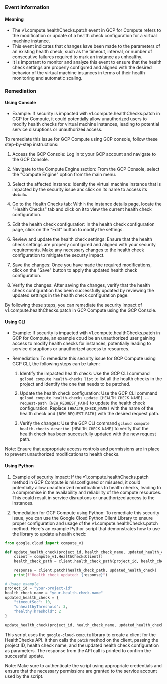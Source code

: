 
### Event Information

#### Meaning

- The v1.compute.healthChecks.patch event in GCP for Compute refers to the modification or update of a health check configuration for a virtual machine instance.
- This event indicates that changes have been made to the parameters of an existing health check, such as the timeout, interval, or number of consecutive failures required to mark an instance as unhealthy.
- It is important to monitor and analyze this event to ensure that the health check settings are properly configured and aligned with the desired behavior of the virtual machine instances in terms of their health monitoring and automatic scaling.

### Remediation

#### Using Console

- Example: If security is impacted with v1.compute.healthChecks.patch in GCP for Compute, it could potentially allow unauthorized users to modify health checks for virtual machine instances, leading to potential service disruptions or unauthorized access.

To remediate this issue for GCP Compute using GCP console, follow these step-by-step instructions:

1. Access the GCP Console: Log in to your GCP account and navigate to the GCP Console.

2. Navigate to the Compute Engine section: From the GCP Console, select the "Compute Engine" option from the main menu.

3. Select the affected instance: Identify the virtual machine instance that is impacted by the security issue and click on its name to access its details.

4. Go to the Health Checks tab: Within the instance details page, locate the "Health Checks" tab and click on it to view the current health check configuration.

5. Edit the health check configuration: In the health check configuration page, click on the "Edit" button to modify the settings.

6. Review and update the health check settings: Ensure that the health check settings are properly configured and aligned with your security requirements. Make any necessary changes to the health check configuration to mitigate the security impact.

7. Save the changes: Once you have made the required modifications, click on the "Save" button to apply the updated health check configuration.

8. Verify the changes: After saving the changes, verify that the health check configuration has been successfully updated by reviewing the updated settings in the health check configuration page.

By following these steps, you can remediate the security impact of v1.compute.healthChecks.patch in GCP Compute using the GCP Console.

#### Using CLI

- Example: If security is impacted with v1.compute.healthChecks.patch in GCP for Compute, an example could be an unauthorized user gaining access to modify health checks for instances, potentially leading to service disruptions or unauthorized access to resources.

- Remediation: To remediate this security issue for GCP Compute using GCP CLI, the following steps can be taken:

  1. Identify the impacted health check: Use the GCP CLI command `gcloud compute health-checks list` to list all the health checks in the project and identify the one that needs to be patched.

  2. Update the health check configuration: Use the GCP CLI command `gcloud compute health-checks update [HEALTH_CHECK_NAME] --request-path [NEW_REQUEST_PATH]` to update the health check configuration. Replace `[HEALTH_CHECK_NAME]` with the name of the health check and `[NEW_REQUEST_PATH]` with the desired request path.

  3. Verify the changes: Use the GCP CLI command `gcloud compute health-checks describe [HEALTH_CHECK_NAME]` to verify that the health check has been successfully updated with the new request path.

Note: Ensure that appropriate access controls and permissions are in place to prevent unauthorized modifications to health checks.

#### Using Python

1. Example of security impact: If the v1.compute.healthChecks.patch method in GCP Compute is misconfigured or misused, it could potentially allow unauthorized modifications to health checks, leading to a compromise in the availability and reliability of the compute resources. This could result in service disruptions or unauthorized access to the instances.

2. Remediation for GCP Compute using Python: To remediate this security issue, you can use the Google Cloud Python Client Library to ensure proper configuration and usage of the v1.compute.healthChecks.patch method. Here's an example Python script that demonstrates how to use the library to update a health check:

```python
from google.cloud import compute_v1

def update_health_check(project_id, health_check_name, updated_health_check):
    client = compute_v1.HealthChecksClient()
    health_check_path = client.health_check_path(project_id, health_check_name)

    response = client.patch(health_check_path, updated_health_check)
    print(f"Health check updated: {response}")

# Usage example
project_id = "your-project-id"
health_check_name = "your-health-check-name"
updated_health_check = {
    "timeoutSec": 10,
    "unhealthyThreshold": 3,
    "healthyThreshold": 2
}

update_health_check(project_id, health_check_name, updated_health_check)
```

This script uses the `google-cloud-compute` library to create a client for the HealthChecks API. It then calls the `patch` method on the client, passing the project ID, health check name, and the updated health check configuration as parameters. The response from the API call is printed to confirm the successful update.

Note: Make sure to authenticate the script using appropriate credentials and ensure that the necessary permissions are granted to the service account used by the script.

